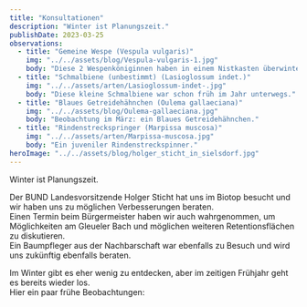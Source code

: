 ```yaml
---
title: "Konsultationen"
description: "Winter ist Planungszeit."
publishDate: 2023-03-25
observations:
  - title: "Gemeine Wespe (Vespula vulgaris)"
    img: "../../assets/blog/Vespula-vulgaris-1.jpg"
    body: "Diese 2 Wespenköniginnen haben in einem Nistkasten überwintert."
  - title: "Schmalbiene (unbestimmt) (Lasioglossum indet.)"
    img: "../../assets/arten/Lasioglossum-indet-.jpg"
    body: "Diese kleine Schmalbiene war schon früh im Jahr unterwegs."
  - title: "Blaues Getreidehähnchen (Oulema gallaeciana)"
    img: "../../assets/blog/Oulema-gallaeciana.jpg"
    body: "Beobachtung im März: ein Blaues Getreidehähnchen."
  - title: "Rindenstreckspringer (Marpissa muscosa)"
    img: "../../assets/arten/Marpissa-muscosa.jpg"
    body: "Ein juveniler Rindenstreckspinner."
heroImage: "../../assets/blog/holger_sticht_in_sielsdorf.jpg"
---
```



Winter ist Planungszeit.

Der BUND Landesvorsitzende Holger Sticht hat uns im Biotop besucht und wir haben uns zu möglichen Verbesserungen beraten.  
Einen Termin beim Bürgermeister haben wir auch wahrgenommen, um Möglichkeiten am Gleueler Bach und möglichen weiteren Retentionsflächen zu diskutieren.  
Ein Baumpfleger aus der Nachbarschaft war ebenfalls zu Besuch und wird uns zukünftig ebenfalls beraten.

Im Winter gibt es eher wenig zu entdecken, aber im zeitigen Frühjahr geht es bereits wieder los.  
Hier ein paar frühe Beobachtungen:

<Cards observations={frontmatter.observations} />
